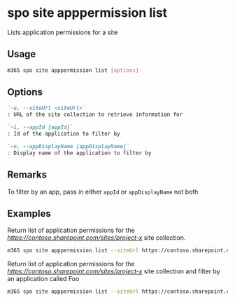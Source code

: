 
# spo site apppermission list

Lists application permissions for a site

## Usage

```sh
m365 spo site apppermission list [options]
```

## Options

```md definition-list
`-u, --siteUrl <siteUrl>`
: URL of the site collection to retrieve information for

`-i, --appId [appId]`
: Id of the application to filter by

`-n, --appDisplayName [appDisplayName]`
: Display name of the application to filter by
```

<Global />

## Remarks

To filter by an app, pass in either `appId` or `appDisplayName` not both

## Examples

Return list of application permissions for the _https://contoso.sharepoint.com/sites/project-x_ site collection.

```sh
m365 spo site apppermission list --siteUrl https://contoso.sharepoint.com/sites/project-x
```

Return list of application permissions for the _https://contoso.sharepoint.com/sites/project-x_ site collection and filter by an application called Foo

```sh
m365 spo site apppermission list --siteUrl https://contoso.sharepoint.com/sites/project-x --appDisplayName Foo
```
